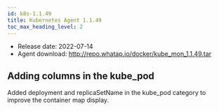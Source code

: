 ```yaml
---
id: k8s-1.1.49
title: Kubernetes Agent 1.1.49
toc_max_heading_level: 2
---
```



-   Release date: 2022-07-14
-   Agent download: http://repo.whatap.io/docker/kube_mon_1.1.49.tar

## Adding columns in the kube_pod 

Added deployment and replicaSetName in the kube_pod category to improve the container map display.
